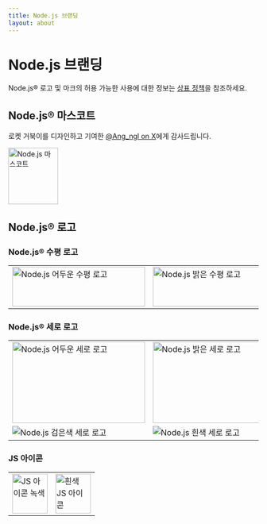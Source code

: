 ```yaml
---
title: Node.js 브랜딩
layout: about
---
```


# Node.js 브랜딩

Node.js® 로고 및 마크의 허용 가능한 사용에 대한 정보는 [상표 정책](https://trademark-policy.openjsf.org/)을 참조하세요.

## Node.js® 마스코트

로켓 거북이를 디자인하고 기여한 [@Ang_ngl on X](https://x.com/Ang_ngl)에게 감사드립니다.

<img
  alt="Node.js 마스코트"
  src="/static/images/node-mascot.svg"
  className="w-[100px]"
  width="100"
  height="114"
/>

## Node.js® 로고

### Node.js® 수평 로고

<table>
  <tbody>
    <tr>
      <td>
        <img
          alt="Node.js 어두운 수평 로고"
          src="/static/logos/nodejsDark.svg"
          className="h-[80px] w-[267px]"
          width="267"
          height="80"
        />
      </td>
      <td>
        <img
          alt="Node.js 밝은 수평 로고"
          src="/static/logos/nodejsLight.svg"
          className="h-[80px] w-[267px] bg-neutral-950 p-2 dark:bg-transparent"
          width="267"
          height="80"
        />
      </td>
    </tr>
  </tbody>
</table>

### Node.js® 세로 로고

<table>
  <tbody>
    <tr>
      <td>
        <img
          alt="Node.js 어두운 세로 로고"
          src="/static/logos/nodejsStackedDark.svg"
          className="h-[164px] w-[267px]"
          width="267"
          height="164"
        />
      </td>
      <td>
        <img
          alt="Node.js 밝은 세로 로고"
          src="/static/logos/nodejsStackedLight.svg"
          className="h-[164px] w-[267px] rounded bg-neutral-950 p-2 dark:bg-transparent"
          width="267"
          height="164"
        />
      </td>
    </tr>
    <tr>
      <td>
        <img
          alt="Node.js 검은색 세로 로고"
          src="/static/logos/nodejsStackedBlack.svg"
        />
      </td>
      <td>
        <img
          alt="Node.js 흰색 세로 로고"
          src="/static/logos/nodejsStackedWhite.svg"
          className="rounded bg-neutral-950 p-2 dark:bg-transparent"
        />
      </td>
    </tr>
  </tbody>
</table>

### JS 아이콘

<table>
  <tbody>
    <tr>
      <td>
        <img
          alt="JS 아이콘 녹색"
          src="/static/logos/jsIconGreen.svg"
          className="height-[80px] mx-auto w-[71px]"
          width="71"
          height="80"
        />
      </td>
      <td>
        <img
          alt="흰색 JS 아이콘"
          src="/static/logos/jsIconWhite.svg"
          className="height-[80px] mx-auto w-[71px] rounded bg-neutral-950 p-2 dark:bg-transparent"
          width="71"
          height="80"
        />
      </td>
    </tr>
  </tbody>
</table>
